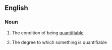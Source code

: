 ==English==

===Noun===
{{wikipedia}}
{{en-noun|quantifiabilities|-}}

#{{uncountable}} The condition of being [[quantifiable]]
#{{countable}} The degree to which something is quantifiable